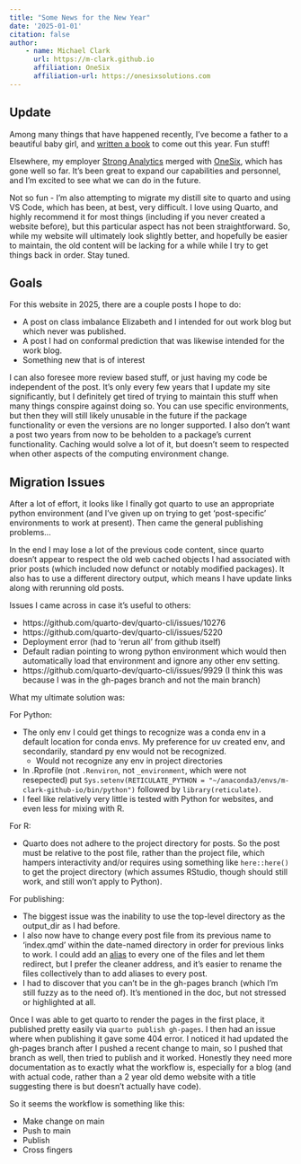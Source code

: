 ```yaml
---
title: "Some News for the New Year"
date: '2025-01-01'
citation: false
author:
    - name: Michael Clark
      url: https://m-clark.github.io
      affiliation: OneSix
      affiliation-url: https://onesixsolutions.com
---
```



## Update

Among many things that have happened recently, I've become a father to a beautiful baby girl, and [written a book](https://m-clark.github.io/book-of-models) to come out this year. Fun stuff!

Elsewhere, my employer [Strong Analytics](https://www.strong.io/) merged with [OneSix](https://www.onesixsolutions.com/), which has gone well so far. It's been great to expand our capabilities and personnel, and I'm excited to see what we can do in the future.

Not so fun - I'm also attempting to migrate my distill site to quarto and using VS Code, which has been, at best, very difficult. I love using Quarto, and highly recommend it for most things (including if you never created a website before), but this particular aspect has not been straightforward. So, while my website will ultimately look slightly better, and hopefully be easier to maintain, the old content will be lacking for a while while I try to get things back in order. Stay tuned.


## Goals

For this website in 2025, there are a couple posts I hope to do:

- A post on class imbalance Elizabeth and I intended for out work blog but which never was published.
- A post I had on conformal prediction that was likewise intended for the work blog.
- Something new that is of interest

I can also foresee more review based stuff, or just having my code be independent of the post. It's only every few years that I update my site significantly, but I definitely get tired of trying to maintain this stuff when many things conspire against doing so. You can use specific environments, but then they will still likely unusable in the future if the package functionality or even the versions are no longer supported. I also don't want a post two years from now to be beholden to a package's current functionality. Caching would solve a lot of it, but doesn't seem to respected when other aspects of the computing environment change.

## Migration Issues

After a lot of effort, it looks like I finally got quarto to use an appropriate python environment (and I've given up on trying to get 'post-specific' environments to work at present). Then came the general publishing problems...

In the end I may lose a lot of the previous code content, since quarto doesn't appear to respect the old web cached objects I had associated with prior posts (which included now defunct or notably modified packages). It also has to use a different directory output, which means I have update links along with rerunning old posts.


Issues I came across in case it's useful to others:

- https://github.com/quarto-dev/quarto-cli/issues/10276
- https://github.com/quarto-dev/quarto-cli/issues/5220
- Deployment error (had to 'rerun all' from github itself)
- Default radian pointing to wrong python environment which would then automatically load that environment and ignore any other env setting.
- https://github.com/quarto-dev/quarto-cli/issues/9929 (I think this was because I was in the gh-pages branch and not the main branch)

What my ultimate solution was:

For Python:

- The only env I could get things to recognize was a conda env in a default location for conda envs. My preference for uv created env, and secondarily, standard py env would not be recognized. 
    - Would not recognize any env in project directories
- In .Rprofile (not `.Renviron`, not `_environment`, which were not resepected) put `Sys.setenv(RETICULATE_PYTHON = "~/anaconda3/envs/m-clark-github-io/bin/python")` followed by `library(reticulate)`.
- I feel like relatively very little is tested with Python for websites, and even less for mixing with R.

For R:

- Quarto does not adhere to the project directory for posts. So the post must be relative to the post file, rather than the project file, which hampers interactivity and/or requires using something like `here::here()` to get the project directory (which assumes RStudio, though should still work, and still won't apply to Python).

For publishing:

- The biggest issue was the inability to use the top-level directory as the output_dir as I had before.
- I also now have to change every post file from its previous name to 'index.qmd' within the date-named directory in order for previous links to work. I could add an [alias](https://quarto.org/docs/websites/website-navigation.html#redirects) to every one of the files and let them redirect, but I prefer the cleaner address, and it's easier to rename the files collectively than to add aliases to every post.
- I had to discover that you can't be in the gh-pages branch (which I'm still fuzzy as to the need of). It's mentioned in the doc, but not stressed or highlighted at all. 

Once I was able to get quarto to render the pages in the first place, it published pretty easily via `quarto publish gh-pages`. I then had an issue where when publishing it gave some 404 error. I noticed it had updated the gh-pages branch after I pushed a recent change to main, so I pushed that branch as well, then tried to publish and it worked. Honestly they need more documentation as to exactly what the workflow is, especially for a blog (and with actual code, rather than a 2 year old demo website with a title suggesting there is but doesn't actually have code).

So it seems the workflow is something like this:

- Make change on main
- Push to main
- Publish
- Cross fingers

